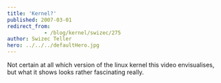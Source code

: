 ```yaml
---
title: 'Kernel?'
published: 2007-03-01
redirect_from: 
            - /blog/kernel/swizec/275
author: Swizec Teller
hero: ../../../defaultHero.jpg
---
```

Not certain at all which version of the linux kernel this video envisualises, but what it shows looks rather fascinating really.